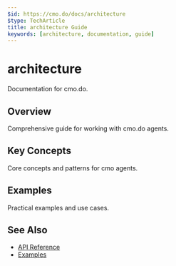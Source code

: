 ```yaml
---
$id: https://cmo.do/docs/architecture
$type: TechArticle
title: architecture Guide
keywords: [architecture, documentation, guide]
---
```


# architecture

Documentation for cmo.do.

## Overview

Comprehensive guide for working with cmo.do agents.

## Key Concepts

Core concepts and patterns for cmo agents.

## Examples

Practical examples and use cases.

## See Also

- [API Reference](../api/reference)
- [Examples](../examples/)
